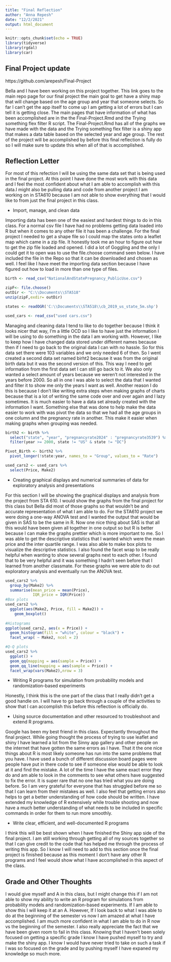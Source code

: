 ```yaml
---
title: "Final Reflection"
author: "Anna Repesh"
date: "12/2/2021"
output: html_document
---
```


```r
knitr::opts_chunk$set(echo = TRUE)
library(tidyverse)
library(rgdal)
library(car)
```

## Final Project update

https://github.com/arepesh/Final-Project

Bella and I have been working on this project together. This link goes to the main repo page for our final project the main goal to get have a shiny map that will change based on the age group and year that someone selects. So far I can't get the app itself to come up I am getting a lot of errors but I can tell it is getting close. The main pages that have information of what has been accomplished are in the the Final-Project.Rmd and the Trying something flex filter R script. The Final-Project.Rmd has all of the graphs we have made with the data and the Trying something flex filter is a shiny app that makes a data table based on the selected year and age group. The rest of the project will be accomplished by before this final reflection is fully do so I will make sure to update this when all of that is accomplished. 

## Reflection Letter
For most of this refection I will be using the same data set that is being used in the final project. At this point I have done the most work with this data and I feel the most confident about what I am able to accomplish with this data.I might also be pulling data and code from another project I am working on in STA610 because I am not able to show everything that I would like to from just the final project in this class. 

- Import, manage, and clean data

Importing data has been one of the easiest and hardest things to do in this class. For a normal csv file I have had no problems getting data loaded into R but when it comes to any other file it has been a challenge. For the final project I needed to get a shape file so I could map the states onto a leaflet map which came in a zip file. It honestly took me an hour to figure out how to get the zip file loaded and opened. I did a lot of Goggling and the only I could get it to open was to use the file.choose command seen below. I have included the file in the Repo so that it can be downloaded and chosen as well. I feel like I have meet the importing data section because I have figured out how to load in more than one type of files. 

```r
birth <- read_csv("NationalAndStatePregnancy_PublicUse.csv")

zipF<- file.choose()
outDir <- "C:\\Documents\\STA518"
unzip(zipF,exdir= outDir)

states <- readOGR('C:\\Documents\\STA518\\cb_2019_us_state_5m.shp')

used_cars <- read_csv("used cars.csv")
```

Managing and cleaning data I tend to like to do together because I think it looks nicer that way, I'm a little OCD so I like to have just the information I will be using to do something in the data I am working with. However, I like to keep how I have changed data stored under different names because then if I need to go back to the original data I can with no hassle. So for this data set there were 103 variables and we only needed 6 of then. So I went created a second data set named birht2 because it was from the original birth data but it was the second version of this. This way I need to get information from the first data set I can still go back to it. We also only wanted a select amount of years because we weren't not interested in the years before 2000. So all in one I was able to select the data that I wanted and filter it to show me only the years I want as well. Another reason I do this is because I don't like writing extra steps when making graphs of charts because that is a lot of writing the same code over and over again and I lazy sometimes. It is much easier to have a data set already created with the information I want. Something else that was done to help make the data easier to work with was pivot the data so that we had all the age groups in one column and the pregnancy rate in another. This make it easier when making graphs when grouping was needed. 

```r
birth2 <- birth %>%
  select("state", "year", "pregnancyrate2024" : "pregnancyrate3539") %>%
  filter(year >= 2000, state != "US" & state != "DC") 

Pivot_Birth <- birth2 %>%
  pivot_longer(!state:year, names_to = "Group", values_to = "Rate")

used_cars2 <- used_cars %>%
  select(Price, Make2)
```

- Creating graphical displays and numerical summaries of data for exploratory analysis and presentations 

For this section I will be showing the graphical displays and analysis from the project from STA 610. I would show the graphs from the final project for this class but Bella did most of those graphs so that wouldn't be and accurate representation of what I am able to do. For the STA610 project we were doing a one-way ANOVA test and I wanted the output that would be given in SAS to be the same in R. Now one nice thing about SAS is that all this would have been given all together in one output so but R is better because I can make the graphs prettier which is more important to me. So I was able to get the descriptive statistics that I wanted which were the mean price and the inter quartile range. I was also able to make box plots to visualize the descriptive statistics. I also found the facet wrap to be really helpful when wanting to show several graphs next to each other. I found that to be very helpful and it was something I hadn't seen before that I learned from another classmate. For these graphs we were able to do out exploratory analysis and eventually run the ANOVA test. 

```r
used_cars2 %>%
  group_by(Make2) %>%
  summarise(mean_price = mean(Price),
            IQR_price = IQR(Price))
#Box plots
used_cars2 %>%
  ggplot(aes(Make2, Price, fill = Make2)) +
    geom_boxplot()
    
#Histograms
ggplot(used_cars2, aes(x = Price)) +
  geom_histogram(fill = "white", colour = "black") +
  facet_wrap( ~ Make2, ncol = 2)

#Q-Q plots 
used_cars2 %>% 
  ggplot() +
  geom_qq(mapping = aes(sample = Price)) +
  geom_qq_line(mapping = aes(sample = Price)) +
  facet_wrap(vars(Make2),nrow = 3)
```

- Writing R programs for simulation from probability models and randomization-based experiments

Honestly, I think this is the one part of the class that I really didn't get a good handle on. I will have to go back through a couple of the activities to show that I can accomplish this before this reflection is officially do. 

- Using source documentation and other resourced to troubleshoot and extend R programs. 

Google has been my best friend in this class. Expectantly throughout the final project. While going thought the process of trying to use leaflet and shiny I have learned a lot from the Sinny app gallery and other people on the internet that have gotten the same errors as I have. That it the one nice things about R is most likely someone has run into the same problems that you have. I have used a bunch of different discussion board pages were people have put in there code to see if someone else would be able to look at it and find the mistake. A lot of the time I have the same exact error they do and am able to look in the comments to see what others have suggested to fix the error. It is super rare that no one has tried what you are doing before. So I am very grateful for everyone that has struggled before me so that I can learn from their mistakes as well. I also feel that getting errors also helps to get a better understanding of how code should be written. I have extended my knowledge of R extensively while trouble shooting and now have a much better understanding of what needs to be included in specific commands in order for them to run more smoothly. 

- Write clear, efficient, and well-documented R programs

I think this will be best shown when I have finished the Shiny app side of the final project. I am still working through getting all of my sources together so that I can give credit to the code that has helped me through the process of writing this app. So I know I will need to add to this section once the final project is finished because as this moment I don't have any other R programs and I feel would show what I have accomplished in this aspect of the class. 

## Grade and Other Thoughts

I would give myself and A in this class, but I might change this if I am not able to show my ability to write an R program for simulations from probability models and randomization-based experiments. If I am able to show this I will keep it at an A. However, If I look back to what I was able to do at the beginning of the semester vs now I am amazed at what I have accomplished. I am much more confident in what I am able to do in R now vs the beginning of the semester. I also really appreciate the fact that we have been given room to fail in this class. Knowing that I haven't been solely focused on getting a specific grade I know I have pushed myself to try and make the shiny app. I know I would have never tried to take on such a task if I was so focused on the grade and by pushing myself I have expaned my knowledge so much more. 